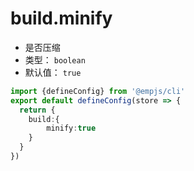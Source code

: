 # build.minify
+ 是否压缩
+ 类型： `boolean`
+ 默认值： `true`

```ts title="emp-config.js"
import {defineConfig} from '@empjs/cli'
export default defineConfig(store => {
  return {
    build:{
        minify:true
    }
  }
})
```